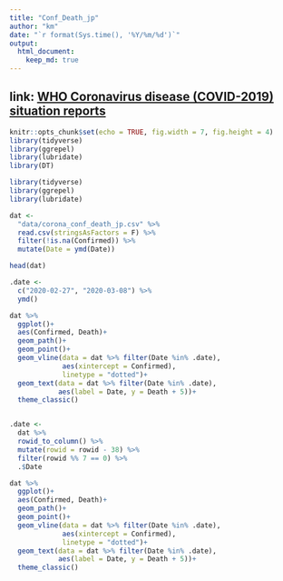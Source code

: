 ```yaml
---
title: "Conf_Death_jp"
author: "km"
date: "`r format(Sys.time(), '%Y/%m/%d')`"
output: 
  html_document:
    keep_md: true
---
```


## link: [WHO Coronavirus disease (COVID-2019) situation reports](https://www.who.int/emergencies/diseases/novel-coronavirus-2019/situation-reports/)


```r
knitr::opts_chunk$set(echo = TRUE, fig.width = 7, fig.height = 4)
library(tidyverse)
library(ggrepel)
library(lubridate)
library(DT)
```

```r
library(tidyverse)
library(ggrepel)
library(lubridate)
```

```r
dat <- 
  "data/corona_conf_death_jp.csv" %>% 
  read.csv(stringsAsFactors = F) %>% 
  filter(!is.na(Confirmed)) %>% 
  mutate(Date = ymd(Date))
```

```r
head(dat)
```


```r
.date <-
  c("2020-02-27", "2020-03-08") %>% 
  ymd()

dat %>% 
  ggplot()+
  aes(Confirmed, Death)+
  geom_path()+
  geom_point()+
  geom_vline(data = dat %>% filter(Date %in% .date),
             aes(xintercept = Confirmed), 
             linetype = "dotted")+ 
  geom_text(data = dat %>% filter(Date %in% .date),
            aes(label = Date, y = Death + 5))+
  theme_classic()


.date <- 
  dat %>% 
  rowid_to_column() %>% 
  mutate(rowid = rowid - 38) %>% 
  filter(rowid %% 7 == 0) %>% 
  .$Date

dat %>% 
  ggplot()+
  aes(Confirmed, Death)+
  geom_path()+
  geom_point()+
  geom_vline(data = dat %>% filter(Date %in% .date),
             aes(xintercept = Confirmed), 
             linetype = "dotted")+ 
  geom_text(data = dat %>% filter(Date %in% .date),
            aes(label = Date, y = Death + 5))+
  theme_classic()
```